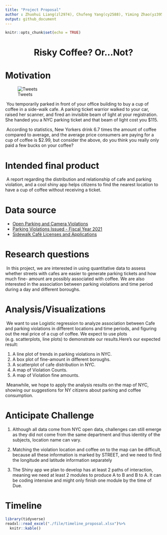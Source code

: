 ```yaml
---
title: "Project Proposal"
author : Zhuohui Liang(zl2974), Chufeng Yang(cy2588), Yiming Zhao(yz3955), Yu Liu(yl4604)
output: github_document
---
```


```r
knitr::opts_chunk$set(echo = TRUE)
```

<h1><center>Risky Coffee? Or...Not?</center></h1>

# Motivation

![Tweets](./file/tweets.png)

\ You temporarily parked in front of your office building to buy a cup of coffee in a side-walk cafe. A parking ticket warrior walked to your car, raised her scanner, and fired an invisible beam of light at your registration. She handed you a NYC parking ticket and that beam of light cost you $115.

\ According to statistics, New Yorkers drink 6.7 times the amount of coffee compared to average, and the average price consumers are paying for a cup of coffee is $2.99, but consider the above, do you think you really only paid a few bucks on your coffee? 

# Intended final product

\ A report regarding the distribution and relationship of cafe and parking violation, and a cool shiny app helps citizens to find the nearest location to have a cup of coffee without receiving a ticket.

# Data source

- [Open Parking and Camera Violations](https://data.cityofnewyork.us/City-Government/Open-Parking-and-Camera-Violations/nc67-uf89)
- [Parking Violations Issued - Fiscal Year 2021](https://data.cityofnewyork.us/City-Government/Parking-Violations-Issued-Fiscal-Year-2021/pvqr-7yc4)
- [Sidewalk Café Licenses and Applications](https://data.cityofnewyork.us/Business/Sidewalk-Caf-Licenses-and-Applications/qcdj-rwhu)

# Research questions

\ In this project, we are interested in using quantitative data to assess whether streets with cafes are easier to generate parking tickets and how much fine- amount are possibly associated with coffee. We are also interested in the association between parking violations and time period during a day and different boroughs.

# Analysis/Visualizations

\ We want to use Logistic regression to analyze association between Cafe and parking violations in different locations and time periods, and figuring out the real price of a cup of coffee.  We expect to use plots (e.g. scatterplots, line plots) to demonstrate our results.Here’s our expected result:  

1. A line plot of trends in parking violations in NYC.  
2. A box plot of fine-amount in different boroughs.  
3. A scatterplot of cafe distribution in NYC.  
4. A map of Violation Counts.  
5. A map of Violation fine amounts.  

\ Meanwhile, we hope to apply the analysis results on the map of NYC, showing our suggestions for NY citizens about parking and coffee consumption.   



# Anticipate Challenge

1. Although all data come from NYC open data, challenges can still emerge as they did not come from the same department and thus identity of the subjects, location name can vary.

2. Matching the violation location and coffee on to the map can be difficult, because all these information is marked by STREET, and we need to find the longitude and latitude information separately

3. The Shiny app we plan to develop has at least 2 paths of interaction, meaning we need at least  2 modules to produce A to B and B to A. It can be coding intensive and might only finish one module by the time of Due.

# Timeline
```r
library(tidyverse)
readxl::read_excel("./file/timeline_proposal.xlsx")%>%
  knitr::kable()
```

